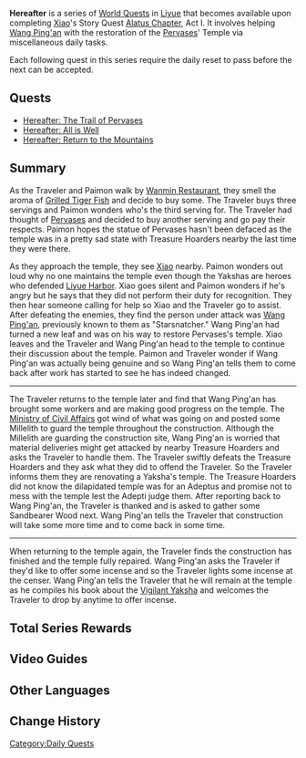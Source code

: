 {{Chapter Infobox
|type            = World
|image           = Hereafter.PNG
|region          = Liyue
}}
'''Hereafter''' is a series of [[World Quests]] in [[Liyue]] that becomes available upon completing [[Xiao]]'s Story Quest [[Alatus Chapter]], Act I. It involves helping [[Wang Ping'an]] with the restoration of the [[Pervases]]' Temple via miscellaneous daily tasks.

Each following quest in this series require the daily reset to pass before the next can be accepted.

==Quests==
* [[Hereafter: The Trail of Pervases]]
* [[Hereafter: All is Well]]
* [[Hereafter: Return to the Mountains]]

==Summary==
As the Traveler and Paimon walk by [[Wanmin Restaurant]], they smell the aroma of [[Grilled Tiger Fish]] and decide to buy some. The Traveler buys three servings and Paimon wonders who's the third serving for. The Traveler had thought of [[Pervases]] and decided to buy another serving and go pay their respects. Paimon hopes the statue of Pervases hasn't been defaced as the temple was in a pretty sad state with Treasure Hoarders nearby the last time they were there.

As they approach the temple, they see [[Xiao]] nearby. Paimon wonders out loud why no one maintains the temple even though the Yakshas are heroes who defended [[Liyue Harbor]]. Xiao goes silent and Paimon wonders if he's angry but he says that they did not perform their duty for recognition. They then hear someone calling for help so Xiao and the Traveler go to assist. After defeating the enemies, they find the person under attack was [[Wang Ping'an]], previously known to them as "Starsnatcher." Wang Ping'an had turned a new leaf and was on his way to restore Pervases's temple. Xiao leaves and the Traveler and Wang Ping'an head to the temple to continue their discussion about the temple. Paimon and Traveler wonder if Wang Ping'an was actually being genuine and so Wang Ping'an tells them to come back after work has started to see he has indeed changed.

----

The Traveler returns to the temple later and find that Wang Ping'an has brought some workers and are making good progress on the temple. The [[Ministry of Civil Affairs]] got wind of what was going on and posted some Millelith to guard the temple throughout the construction. Although the Millelith are guarding the construction site, Wang Ping'an is worried that material deliveries might get attacked by nearby Treasure Hoarders and asks the Traveler to handle them. The Traveler swiftly defeats the Treasure Hoarders and they ask what they did to offend the Traveler. So the Traveler informs them they are renovating a Yaksha's temple. The Treasure Hoarders did not know the dilapidated temple was for an Adeptus and promise not to mess with the temple lest the Adepti judge them. After reporting back to Wang Ping'an, the Traveler is thanked and is asked to gather some Sandbearer Wood next. Wang Ping'an tells the Traveler that construction will take some more time and to come back in some time.

----

When returning to the temple again, the Traveler finds the construction has finished and the temple fully repaired. Wang Ping'an asks the Traveler if they'd like to offer some incense and so the Traveler lights some incense at the censer. Wang Ping'an tells the Traveler that he will remain at the temple as he compiles his book about the [[Xiao|Vigilant Yaksha]] and welcomes the Traveler to drop by anytime to offer incense.

==Total Series Rewards==
{{Event Rewards
|type = Quest
|Adventure EXP = 150
|Mora = 30,000
|Liyue Reputation EXP = 60
|Hero's Wit = 3
|sort = Adventure EXP,Liyue Reputation EXP,Hero's Wit,Mora
}}

==Video Guides==
{{EVT
|video1   = https://youtu.be/cwFdPnHfmEw
|caption1 = Hereafter: The Trail of Pervases Guide

|video2   = https://youtu.be/_ehYaVjEccg
|caption2 = Hereafter: All is Well Guide

|video3   = https://youtu.be/xcBeAE3Tab8
|caption3 = Hereafter: Return to the Mountains Guide
}}

==Other Languages==
{{Other Languages
|en      = Hereafter
|zhs     = 身后事
|zhs_rm  = Shēnhòu Shì
|zht     = 身後事
|zht_rm  = Shēnhòu Shì
|zh_tl   = Hereafter Matters
|zh_note = 
|ja      = 死後の事
|ja_rm   = Shigo no Koto
|ja_tl   = Posthumous Matters
|ko      = 후일
|ko_rm   = Hu'il
|ko_tl   = Hereafter
|es      = A título póstumo
|es_tl   = 
|fr      = Au-delà
|fr_tl   = Hereafter
|ru      = Дела загробные
|ru_tl   = 
|th      = เรื่องราวหลังการจากไป
|th_rm   = 
|th_tl   = 
|vi      = Chuyện Sau Này
|vi_tl   = 
|de      = Hernach
|de_tl   = Hereafter
|id      = Setelah Kematian
|id_tl   = After Death
|pt      = Póstumo
|pt_tl   = 
}}

==Change History==
{{Change History|2.4}}

[[Category:Daily Quests]]